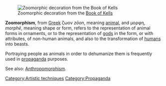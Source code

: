 [[Image:KellsDecoratedInitial.jpg|thumb|right|Zoomorphic decoration from the [[Book of Kells]]]]

'''Zoomorphism''', from  [[Greek language|Greek]]  &#950;&#969;&#959;&#957; ''z&#x14d;on'', meaning [[animal]], and &#956;&#959;&#961;&#966;&#951;, ''morph&#275;'', meaning shape or form, refers to the representation of animal forms in ornaments, or to the representation of [[god]]s in the form, or with attributes, of non-human animals, and also to the transformation of [[human]]s into beasts.

Portraying people as animals in order to dehumanize them is frequently used in [[propaganda]] purposes. 

See also: [[Anthropomorphism]].

{{animal-stub}}

[[Category:Artistic techniques]]
[[Category:Propaganda]]